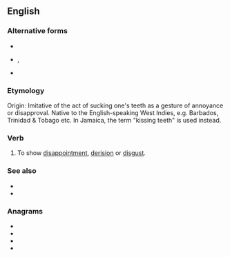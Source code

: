 ==English==

===Alternative forms===
* {{l|en|stewps}}
* {{l|en|chupes}}, {{l|en|chupse}}
* {{l|en|stoops}}

===Etymology===
Origin: Imitative of the act of sucking one's teeth as a gesture of annoyance or disapproval. Native to the English-speaking West Indies, e.g. Barbados, Trinidad & Tobago etc. In Jamaica, the term "kissing teeth" is used instead.

===Verb===
{{en-verb|steupses|steupsing|steupsed}}

# {{lb|en|West Indies|dialect|onomatopoeia}} To show [[disappointment]], [[derision]] or [[disgust]].

===See also===
* {{l|en|hiss}}
* {{l|en|shush}}

===Anagrams===
* {{l|en|sets up}}
* {{l|en|setups}}
* {{l|en|stupes}}
* {{l|en|upsets}}